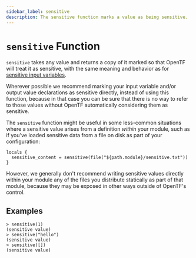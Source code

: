 ```yaml
---
sidebar_label: sensitive
description: The sensitive function marks a value as being sensitive.
---
```


# `sensitive` Function

`sensitive` takes any value and returns a copy of it marked so that OpenTF
will treat it as sensitive, with the same meaning and behavior as for
[sensitive input variables](/opentf/language/values/variables#suppressing-values-in-cli-output).

Wherever possible we recommend marking your input variable and/or output value
declarations as sensitive directly, instead of using this function, because in
that case you can be sure that there is no way to refer to those values without
OpenTF automatically considering them as sensitive.

The `sensitive` function might be useful in some less-common situations where a
sensitive value arises from a definition _within_ your module, such as if you've
loaded sensitive data from a file on disk as part of your configuration:

```
locals {
  sensitive_content = sensitive(file("${path.module}/sensitive.txt"))
}
```

However, we generally don't recommend writing sensitive values directly within
your module any of the files you distribute statically as part of that module,
because they may be exposed in other ways outside of OpenTF's control.

## Examples

```
> sensitive(1)
(sensitive value)
> sensitive("hello")
(sensitive value)
> sensitive([])
(sensitive value)
```
